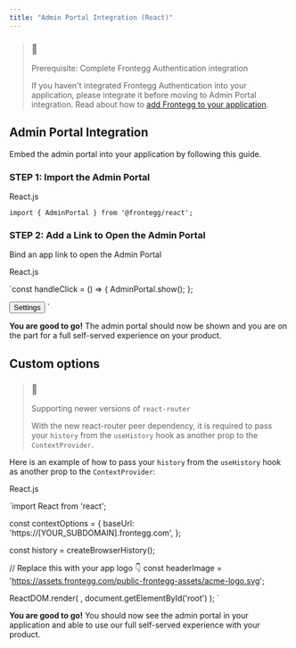 ```yaml
---
title: "Admin Portal Integration (React)"
---
```


> ### 📘
> 
> Prerequisite: Complete Frontegg Authentication integration
> 
> If you haven't integrated Frontegg Authentication into your application, please integrate it before moving to Admin Portal integration. Read about how to [add Frontegg to your application](/docs/adding-frontegg-to-your-app).

## Admin Portal Integration

Embed the admin portal into your application by following this guide.  
  
### STEP 1: Import the Admin Portal

  
React.js

`import { AdminPortal } from '@frontegg/react';
`

### STEP 2: Add a Link to Open the Admin Portal

Bind an app link to open the Admin Portal  
  
React.js

`const handleClick = () => {
  AdminPortal.show();
};

<button onClick={handleClick}>Settings</button>
`

  
**You are good to go!** The admin portal should now be shown and you are on the part for a full self-served experience on your product.

## Custom options

  
> ### 📘
> 
> Supporting newer versions of `react-router`
> 
> With the new react-router peer dependency, it is required to pass your `history` from the `useHistory` hook as another prop to the `ContextProvider`.

  
Here is an example of how to pass your `history` from the `useHistory` hook as another prop to the `ContextProvider`:

  
React.js

`import React from 'react';

const contextOptions = {
  baseUrl: 'https://[YOUR_SUBDOMAIN].frontegg.com',
};

const history = createBrowserHistory();

// Replace this with your app logo 👇
const headerImage = 'https://assets.frontegg.com/public-frontegg-assets/acme-logo.svg';

ReactDOM.render(
  <Router history={history}>
    <FronteggProvider history={history} contextOptions={contextOptions} headerImage={headerImage}>
      <App />
    </FronteggProvider>
  <Router />,
  document.getElementById('root')
);
`

**You are good to go!**  You should now see the admin portal in your application and able to use our full self-served experience with your product.